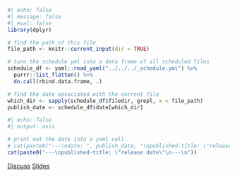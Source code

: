 <!-- The bit before that is commented out adds publish date to document metadata and button links at the top of the doc. This workflow can be revisited but currently doesn't work because listings aren't updated with these dates, only the renderd docs. -->

```r
#| echo: false
#| message: false
#| eval: false
library(dplyr)

# find the path of this file
file_path <- knitr::current_input(dir = TRUE)

# turn the schedule yml into a data frame of all scheduled files
schedule_df <- yaml::read_yaml("../../../_schedule.yml") %>%
  purrr::list_flatten() %>%
  do.call(rbind.data.frame, .)

# find the date associated with the current file
which_dir <- sapply(schedule_df$filedir, grepl, x = file_path)
publish_date <- schedule_df$date[which_dir]
```

```r
#| echo: false
#| output: asis

# print out the date into a yaml cell
# cat(paste0("---\ndate: ", publish_date, "\npublished-title: \"release date\"\n---\n"))
cat(paste0("---\npublished-title: \"release date\"\n---\n"))
```

[[Discuss]{.btn .btn-primary}](https://edstem.org/us/courses/31657) [[Slides]{.btn .btn-primary}](slides.qmd)
